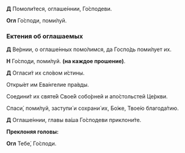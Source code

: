 **Д** Помоли́теся, оглаше́ннии, Го́сподеви.

  **Огл** Го́споди, поми́луй.

  ### Ектения об оглашаемых

  **Д** Ве́рнии, о оглаше́нных помо́лимся, да Госпо́дь поми́лует их.

  **Н** Го́споди, поми́луй. **(на каждое прошение)**.

  **Д** Огласи́т их сло́вом и́стины.

  Откры́ет им Ева́нгелие пра́вды.

  Соедини́т их святе́й Свое́й собо́рней и апо́стольстей Це́ркви.

  Спаси́, поми́луй, заступи́ и сохрани́ их, Бо́же, Твое́ю благода́тию.

  **Д** Оглаше́ннии, главы ва́ша Го́сподеви приклони́те.

  **Преклоняя головы:**

  **Огл** Тебе́, Го́споди.
